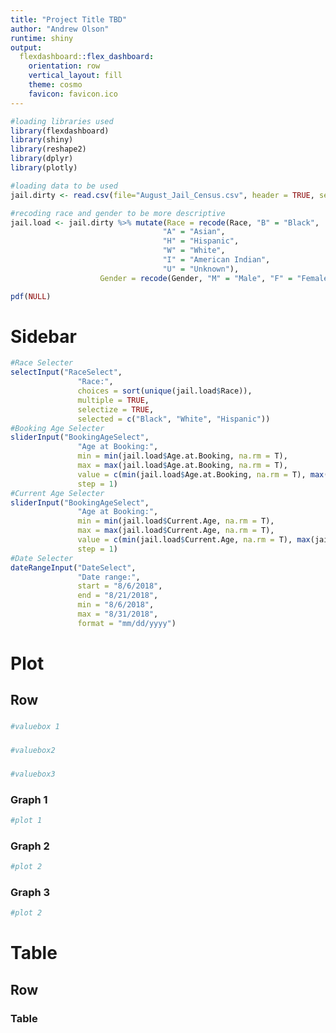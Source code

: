 ```yaml
---
title: "Project Title TBD"
author: "Andrew Olson"
runtime: shiny
output: 
  flexdashboard::flex_dashboard:
    orientation: row
    vertical_layout: fill
    theme: cosmo
    favicon: favicon.ico
---
```


```r
#loading libraries used
library(flexdashboard)
library(shiny)
library(reshape2)
library(dplyr)
library(plotly)

#loading data to be used
jail.dirty <- read.csv(file="August_Jail_Census.csv", header = TRUE, sep = ",")

#recoding race and gender to be more descriptive
jail.load <- jail.dirty %>% mutate(Race = recode(Race, "B" = "Black",
                                  "A" = "Asian",
                                  "H" = "Hispanic",
                                  "W" = "White",
                                  "I" = "American Indian",
                                  "U" = "Unknown"),
                    Gender = recode(Gender, "M" = "Male", "F" = "Female"))

pdf(NULL)

```

Sidebar {.sidebar}
=====================================

```r
#Race Selecter
selectInput("RaceSelect",
               "Race:",
               choices = sort(unique(jail.load$Race)),
               multiple = TRUE,
               selectize = TRUE,
               selected = c("Black", "White", "Hispanic"))
#Booking Age Selecter
sliderInput("BookingAgeSelect",
               "Age at Booking:",
               min = min(jail.load$Age.at.Booking, na.rm = T),
               max = max(jail.load$Age.at.Booking, na.rm = T),
               value = c(min(jail.load$Age.at.Booking, na.rm = T), max(jail.load$Age.at.Booking, na.rm = T)),
               step = 1)
#Current Age Selecter
sliderInput("BookingAgeSelect",
               "Age at Booking:",
               min = min(jail.load$Current.Age, na.rm = T),
               max = max(jail.load$Current.Age, na.rm = T),
               value = c(min(jail.load$Current.Age, na.rm = T), max(jail.load$Current.Age, na.rm = T)),
               step = 1)
#Date Selecter
dateRangeInput("DateSelect",
               "Date range:",
               start = "8/6/2018",
               end = "8/21/2018",
               min = "8/6/2018",
               max = "8/31/2018",
               format = "mm/dd/yyyy")
```

Plot
=====================================

Row 
-------------------------------------

### 

```r
#valuebox 1
```


###

```r
#valuebox2
```

### 

```r
#valuebox3
```

### Graph 1

```r
#plot 1
```

### Graph 2

```r
#plot 2
```

### Graph 3

```r
#plot 2
```

Table
=====================================

Row 
-------------------------------------

### Table 

```r

```
